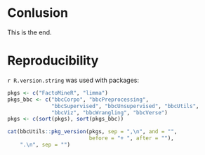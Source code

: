 # **Conlusion**

This is the end.


# **Reproducibility**


`r R.version.string` was used with packages: 

```r
pkgs <- c("FactoMineR", "limma")
pkgs_bbc <- c("bbcCorpo", "bbcPreprocessing", 
              "bbcSupervised", "bbcUnsupervised", "bbcUtils", 
              "bbcViz", "bbcWrangling", "bbcVerse")
pkgs <- c(sort(pkgs), sort(pkgs_bbc))

cat(bbcUtils::pkg_version(pkgs, sep = ",\n", and = "",
                          before = "+ ", after = ""), 
    ".\n", sep = "")
```
